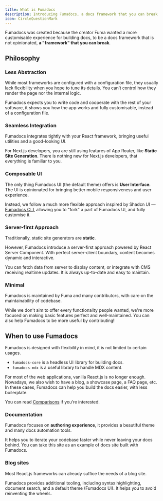 ```yaml
---
title: What is Fumadocs
description: Introducing Fumadocs, a docs framework that you can break.
icon: CircleQuestionMark
---
```


Fumadocs was created because the creator Fuma wanted a more customisable experience for building docs, to be a docs framework that is not opinionated, **a "framework" that you can break**.

## Philosophy

### Less Abstraction

While most frameworks are configured with a configuration file, they usually lack flexibility when you hope to tune its details.
You can’t control how they render the page nor the internal logic.

Fumadocs expects you to write code and cooperate with the rest of your software, it shows you how the app works and fully customisable, instead of a configuration file.

### Seamless Integration

Fumadocs integrates tightly with your React framework, bringing useful utilities and a good-looking UI.

For Next.js developers, you are still using features of App Router, like **Static Site Generation**. There is nothing new for Next.js developers, that everything is familiar to you.

### Composable UI

The only thing Fumadocs UI (the default theme) offers is **User Interface**. The UI is opinionated for bringing better mobile responsiveness and user experience.

Instead, we follow a much more flexible approach inspired by Shadcn UI — [Fumadocs CLI](/docs/cli), allowing you to "fork" a part of Fumadocs UI, and fully customise it.

### Server-first Approach

Traditionally, static site generators are **static**.

However, Fumadocs introduce a server-first approach powered by React Server Component.
With perfect server-client boundary, content becomes dynamic and interactive.

You can fetch data from server to display content, or integrate with CMS receiving realtime updates. It is always up-to-date and easy to maintain.

### Minimal

Fumadocs is maintained by Fuma and many contributors, with care on the maintainability of codebase.

While we don't aim to offer every functionality people wanted, we're more focused on making basic features perfect and well-maintained.
You can also help Fumadocs to be more useful by contributing!

## When to use Fumadocs

Fumadocs is designed with flexibility in mind, it is not limited to certain usages.

- `fumadocs-core` is a headless UI library for building docs.
- `fumadocs-mdx` is a useful library to handle MDX content.

For most of the web applications, vanilla React.js is no longer enough.
Nowadays, we also wish to have a blog, a showcase page, a FAQ page, etc. In these cases, Fumadocs can help you build the
docs easier, with less boilerplate.

You can read [Comparisons](/docs/ui/comparisons) if you're interested.

### Documentation

Fumadocs focuses on **authoring experience**, it provides a beautiful theme and many docs automation tools.

It helps you to iterate your codebase faster while never leaving your docs behind.
You can take this site as an example of docs site built with Fumadocs.

### Blog sites

Most React.js frameworks can already suffice the needs of a blog site.

Fumadocs provides additional tooling, including syntax highlighting, document search, and a default theme (Fumadocs UI).
It helps you to avoid reinventing the wheels.

